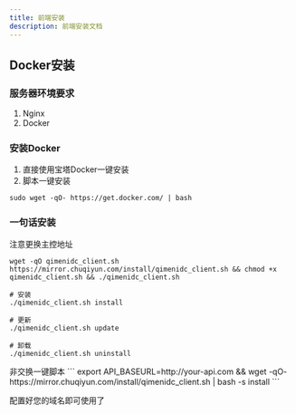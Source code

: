 ```yaml
---
title: 前端安装
description: 前端安装文档
---
```

## Docker安装
### 服务器环境要求
1. Nginx
2. Docker

### 安装Docker
1. 直接使用宝塔Docker一键安装
2. 脚本一键安装
```
sudo wget -qO- https://get.docker.com/ | bash
```

### 一句话安装
<Callout>
  注意更换主控地址
</Callout>

```
wget -qO qimenidc_client.sh https://mirror.chuqiyun.com/install/qimenidc_client.sh && chmod +x qimenidc_client.sh && ./qimenidc_client.sh
```

```
# 安装
./qimenidc_client.sh install

# 更新
./qimenidc_client.sh update

# 卸载
./qimenidc_client.sh uninstall
```

<Callout>
  非交换一键脚本
</Callout>
```
export API_BASEURL=http://your-api.com && wget -qO- https://mirror.chuqiyun.com/install/qimenidc_client.sh | bash -s install
```

配置好您的域名即可使用了
